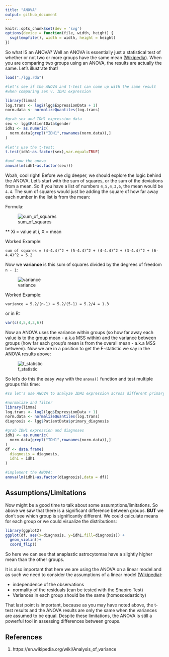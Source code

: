 ---
title: "ANOVA"
output: github_document
---

```{r setup, include=FALSE}
knitr::opts_chunk$set(dev = 'svg')
options(device = function(file, width, height) {
  svg(tempfile(), width = width, height = height)
})
```

So what IS an ANOVA? Well an ANOVA is essentially just a statistical test of whether or not two or more groups have the same mean ([Wikipedia][1]). When you are comparing two groups using an ANOVA, the results are actually the same. Let's illustrate that!

```{r ttest.anova, warning=FALSE,message=FALSE}
load("./lgg.rda")

#let's see if the ANOVA and t-test can come up with the same result
#when comparing sex v. IDH1 expression

library(limma)
log.trans <- log2(lgg$ExpressionData + 1)
norm.data <- normalizeQuantiles(log.trans)

#grab sex and IDH1 expression data
sex <- lgg$PatientData$gender
idh1 <- as.numeric(
  norm.data[grepl("IDH1",rownames(norm.data)),]
)
                    
#let's use the t-test:
t.test(idh1~as.factor(sex),var.equal=TRUE)

#and now the anova
anova(lm(idh1~as.factor(sex)))

```

Woah, cool right! Before we dig deeper, we should explore the logic behind the ANOVA. Let's start with the sum of squares, or the sum of the deviations from a mean. So if you have a list of numbers ```4,5,4,3,6```, the mean would be ```4.4```. The sum of squares would just be adding the square of how far away each number in the list is from the mean:

Formula:

![sum_of_squares](images/sum_of_squares.PNG)

** Xi = value at i, X = mean 

Worked Example:

```
sum of squares = (4-4.4)^2 + (5-4.4)^2 + (4-4.4)^2 + (3-4.4)^2 + (6-4.4)^2 = 5.2
```

Now we **variance** is this sum of squares divided by the degrees of freedom ```n - 1```:

![variance](images/variance.PNG)

Worked Example:

```
variance = 5.2/(n-1) = 5.2/(5-1) = 5.2/4 = 1.3
```
or in R:

```{r var, warning=FALSE,message=FALSE}
var(c(4,5,4,3,6))
```

Now an ANOVA uses the variance within groups (so how far away each value is to the group mean - a.k.a MSS within) and the variance between groups (how far each group's mean is from the overall mean - a.k.a MSS between). Now we are in a position to get the F-statistic we say in the ANOVA results above:

![f_statistic](images/f_statistic.PNG)

So let's do this the easy way with the ```anova()``` function and test multiple groups this time:

```{r lgg.lm.anova,warning=FALSE,message=FALSE}
#so let's use ANOVA to analyze IDH1 expression across different primary diagnoses:

#normalize and filter
library(limma)
log.trans <- log2(lgg$ExpressionData + 1)
norm.data <- normalizeQuantiles(log.trans)
diagnosis <- lgg$PatientData$primary_diagnosis

#grab IDH1 expression and diagnoses
idh1 <- as.numeric(
  norm.data[grepl("IDH1",rownames(norm.data)),]
)
df <- data.frame(
  diagnosis = diagnosis,
  idh1 = idh1
)

#implement the ANOVA:
anova(lm(idh1~as.factor(diagnosis),data = df))
```
## Assumptions/Limitations

Now might be a good time to talk about some assumptions/limitations. So above we saw that there is a significant difference between groups. **BUT** we don't see which group is significantly different. We could calculate means for each group or we could visualize the distributions:

```{r vis, warning=FALSE,message=FALSE}
library(ggplot2)
ggplot(df, aes(x=diagnosis, y=idh1,fill=diagnosis)) + 
  geom_violin()+
  coord_flip()
```

So here we can see that anaplastic astrocytomas have a slightly higher mean than the other groups. 

It is also important that here we are using the ANOVA on a linear model and as such we need to consider the assumptions of a linear model ([Wikipedia][1]):

- independence of the observations
- normality of the residuals (can be tested with the Shapiro Test)
- Variances in each group should be the same (homoscedasticity)

That last point is important, because as you may have noted above, the t-test results and the ANOVA results are only the same when the variances are assumed to be equal. Despite these limitations, the ANOVA is still a powerful tool in assessing differences between groups.

## References

1. https://en.wikipedia.org/wiki/Analysis_of_variance

[1]: https://en.wikipedia.org/wiki/Analysis_of_variance


[sum_of_squares]:images/sum_of_squares.PNG
[variance]:images/variance.PNG
[f_statistic]:images/f_statistic.PNG
